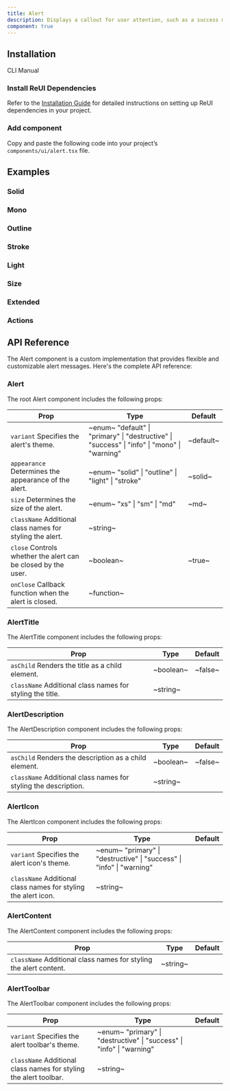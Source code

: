 ```yaml
---
title: Alert
description: Displays a callout for user attention, such as a success message, warning, or error.
component: true
---
```


## Installation

<Tabs defaultValue="cli">

<TabsList>
  <TabsTrigger value="cli">CLI</TabsTrigger>
  <TabsTrigger value="manual">Manual</TabsTrigger>
</TabsList>

<TabsContent value="cli">
  <CliCommands name="alert" />
</TabsContent>

<TabsContent value="manual">    
<Steps>

### Install ReUI Dependencies

Refer to the [Installation Guide](/docs/installation) for detailed instructions on setting up ReUI dependencies in your project.

### Add component

Copy and paste the following code into your project’s `components/ui/alert.tsx` file.

<ComponentPreview name="alert" />

</Steps>

</TabsContent>

</Tabs>

## Examples

### Solid

<ExamplePreview path="alert/solid" />

### Mono

<ExamplePreview path="alert/mono" />

### Outline

<ExamplePreview path="alert/outline" />

### Stroke

<ExamplePreview path="alert/stroke" />

### Light

<ExamplePreview path="alert/light" />

### Size

<ExamplePreview path="alert/size" />

### Extended

<ExamplePreview path="alert/extended" />

### Actions

<ExamplePreview path="alert/actions" />

## API Reference

The Alert component is a custom implementation that provides flexible and customizable alert messages. Here's the complete API reference:

### Alert

The root Alert component includes the following props:

| **Prop**                                                                                 | **Type**                                                                                                                  | **Default** |
| ---------------------------------------------------------------------------------------- | ------------------------------------------------------------------------------------------------------------------------- | ----------- |
| `variant` <PopoverInfo>Specifies the alert's theme.</PopoverInfo>                        | ~enum~ <PopoverInfo> "default" \| "primary" \| "destructive" \| "success" \| "info" \| "mono" \| "warning" </PopoverInfo> | ~default~   |
| `appearance` <PopoverInfo>Determines the appearance of the alert.</PopoverInfo>          | ~enum~ <PopoverInfo> "solid" \| "outline" \| "light" \| "stroke" </PopoverInfo>                                           | ~solid~     |
| `size` <PopoverInfo>Determines the size of the alert.</PopoverInfo>                      | ~enum~ <PopoverInfo> "xs" \| "sm" \| "md" </PopoverInfo>                                                                  | ~md~        |
| `className` <PopoverInfo>Additional class names for styling the alert.</PopoverInfo>     | ~string~                                                                                                                  | <Na/>       |
| `close` <PopoverInfo>Controls whether the alert can be closed by the user.</PopoverInfo> | ~boolean~                                                                                                                 | ~true~      |
| `onClose` <PopoverInfo>Callback function when the alert is closed.</PopoverInfo>         | ~function~                                                                                                                | <Na/>       |

### AlertTitle

The AlertTitle component includes the following props:

| **Prop**                                                                             | **Type**  | **Default** |
| ------------------------------------------------------------------------------------ | --------- | ----------- |
| `asChild` <PopoverInfo>Renders the title as a child element.</PopoverInfo>           | ~boolean~ | ~false~     |
| `className` <PopoverInfo>Additional class names for styling the title.</PopoverInfo> | ~string~  | <Na/>       |

### AlertDescription

The AlertDescription component includes the following props:

| **Prop**                                                                                   | **Type**  | **Default** |
| ------------------------------------------------------------------------------------------ | --------- | ----------- |
| `asChild` <PopoverInfo>Renders the description as a child element.</PopoverInfo>           | ~boolean~ | ~false~     |
| `className` <PopoverInfo>Additional class names for styling the description.</PopoverInfo> | ~string~  | <Na/>       |

### AlertIcon

The AlertIcon component includes the following props:

| **Prop**                                                                                  | **Type**                                                                                           | **Default** |
| ----------------------------------------------------------------------------------------- | -------------------------------------------------------------------------------------------------- | ----------- |
| `variant` <PopoverInfo>Specifies the alert icon's theme.</PopoverInfo>                    | ~enum~ <PopoverInfo> "primary" \| "destructive" \| "success" \| "info" \| "warning" </PopoverInfo> | <Na/>       |
| `className` <PopoverInfo>Additional class names for styling the alert icon.</PopoverInfo> | ~string~                                                                                           | <Na/>       |

### AlertContent

The AlertContent component includes the following props:

| **Prop**                                                                                     | **Type** | **Default** |
| -------------------------------------------------------------------------------------------- | -------- | ----------- |
| `className` <PopoverInfo>Additional class names for styling the alert content.</PopoverInfo> | ~string~ | <Na/>       |

### AlertToolbar

The AlertToolbar component includes the following props:

| **Prop**                                                                                     | **Type**                                                                                           | **Default** |
| -------------------------------------------------------------------------------------------- | -------------------------------------------------------------------------------------------------- | ----------- |
| `variant` <PopoverInfo>Specifies the alert toolbar's theme.</PopoverInfo>                    | ~enum~ <PopoverInfo> "primary" \| "destructive" \| "success" \| "info" \| "warning" </PopoverInfo> | <Na/>       |
| `className` <PopoverInfo>Additional class names for styling the alert toolbar.</PopoverInfo> | ~string~                                                                                           | <Na/>       |
